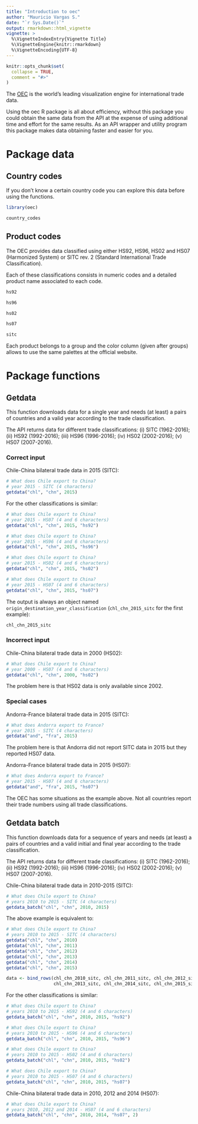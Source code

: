 ```yaml
---
title: "Introduction to oec"
author: "Mauricio Vargas S."
date: "`r Sys.Date()`"
output: rmarkdown::html_vignette
vignette: >
  %\VignetteIndexEntry{Vignette Title}
  %\VignetteEngine{knitr::rmarkdown}
  %\VignetteEncoding{UTF-8}
---
```


```r
knitr::opts_chunk$set(
  collapse = TRUE,
  comment = "#>"
)
```

The [OEC](https://atlas.media.mit.edu/en/) is the world's leading visualization engine for international trade data. 

Using the oec R package is all about efficiency, without this package you could obtain the same data from the API at the expense of using additional time and effort for the same results. As an API wrapper and utility program this package makes data obtaining faster and easier for you.

# Package data

## Country codes

If you don't know a certain country code you can explore this data before using the functions.

```r
library(oec)

country_codes
```

## Product codes

The OEC provides data classified using either HS92, HS96, HS02 and HS07 (Harmonized System) or SITC rev. 2 (Standard International Trade Classification).

Each of these classifications consists in numeric codes and a detailed product name associated to each code.

```r
hs92

hs96

hs02

hs07

sitc
```

Each product belongs to a group and the color column (given after groups) allows to use the same palettes at the official website.

# Package functions

## Getdata

This function downloads data for a single year and needs (at least) a pairs of countries and a valid year according to the trade classification.

The API returns data for different trade classifications: 
    (i) SITC (1962-2016); (ii) HS92 (1992-2016); (iii) HS96 (1996-2016); (iv) HS02 (2002-2016); 
    (v) HS07 (2007-2016).
    
### Correct input

Chile-China bilateral trade data in 2015 (SITC):
```r
# What does Chile export to China?  
# year 2015 - SITC (4 characters)
getdata("chl", "chn", 2015)
```

For the other classifications is similar:
```r
# What does Chile export to China?  
# year 2015 - HS07 (4 and 6 characters)
getdata("chl", "chn", 2015, "hs92")

# What does Chile export to China?  
# year 2015 - HS96 (4 and 6 characters)
getdata("chl", "chn", 2015, "hs96")

# What does Chile export to China?  
# year 2015 - HS02 (4 and 6 characters)
getdata("chl", "chn", 2015, "hs02")

# What does Chile export to China?  
# year 2015 - HS07 (4 and 6 characters)
getdata("chl", "chn", 2015, "hs07")
```

The output is always an object named `origin_destination_year_classification` (`chl_chn_2015_sitc` for the first example):
```r
chl_chn_2015_sitc
```

### Incorrect input

Chile-China bilateral trade data in 2000 (HS02):
```r
# What does Chile export to China?  
# year 2000 - HS07 (4 and 6 characters)
getdata("chl", "chn", 2000, "hs02")
```
The problem here is that HS02 data is only available since 2002.

### Special cases

Andorra-France bilateral trade data in 2015 (SITC):
```r
# What does Andorra export to France?  
# year 2015 - SITC (4 characters)
getdata("and", "fra", 2015)
```
The problem here is that Andorra did not report SITC data in 2015 but they reported HS07 data.

Andorra-France bilateral trade data in 2015 (HS07):
```r
# What does Andorra export to France?  
# year 2015 - HS07 (4 and 6 characters)
getdata("and", "fra", 2015, "hs07")
```

The OEC has some situations as the example above. Not all countries report their trade numbers using all trade classifications.

## Getdata batch

This function downloads data for a sequence of years and needs (at least) a pairs of countries and a valid initial and final year according to the trade classification.

The API returns data for different trade classifications: 
    (i) SITC (1962-2016); (ii) HS92 (1992-2016); (iii) HS96 (1996-2016); (iv) HS02 (2002-2016); 
    (v) HS07 (2007-2016).
    
Chile-China bilateral trade data in 2010-2015 (SITC):
```r
# What does Chile export to China?  
# years 2010 to 2015 - SITC (4 characters)
getdata_batch("chl", "chn", 2010, 2015)
```

The above example is equivalent to:
```r
# What does Chile export to China?  
# years 2010 to 2015 - SITC (4 characters)
getdata("chl", "chn", 2010)
getdata("chl", "chn", 2011)
getdata("chl", "chn", 2012)
getdata("chl", "chn", 2013)
getdata("chl", "chn", 2014)
getdata("chl", "chn", 2015)

data <- bind_rows(chl_chn_2010_sitc, chl_chn_2011_sitc, chl_chn_2012_sitc,
                  chl_chn_2013_sitc, chl_chn_2014_sitc, chl_chn_2015_sitc)
```

For the other classifications is similar:
```r
# What does Chile export to China?  
# years 2010 to 2015 - HS92 (4 and 6 characters)
getdata_batch("chl", "chn", 2010, 2015, "hs92")

# What does Chile export to China?  
# years 2010 to 2015 - HS96 (4 and 6 characters)
getdata_batch("chl", "chn", 2010, 2015, "hs96")

# What does Chile export to China?  
# years 2010 to 2015 - HS02 (4 and 6 characters)
getdata_batch("chl", "chn", 2010, 2015, "hs02")

# What does Chile export to China?  
# years 2010 to 2015 - HS07 (4 and 6 characters)
getdata_batch("chl", "chn", 2010, 2015, "hs07")
```

Chile-China bilateral trade data in 2010, 2012 and 2014 (HS07):
```r
# What does Chile export to China?  
# years 2010, 2012 and 2014 - HS07 (4 and 6 characters)
getdata_batch("chl", "chn", 2010, 2014, "hs07", 2)
```